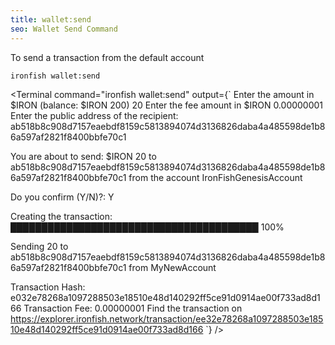 ```yaml
---
title: wallet:send
seo: Wallet Send Command
---
```


To send a transaction from the default account

```sh
ironfish wallet:send
```

<Terminal command="ironfish wallet:send"
  output={`
Enter the amount in $IRON (balance: $IRON 200) 20
Enter the fee amount in $IRON 0.00000001
Enter the public address of the recipient: ab518b8c908d7157eaebdf8159c5813894074d3136826daba4a485598de1b86a597af2821f8400bbfe70c1

You are about to send:
$IRON 20 to ab518b8c908d7157eaebdf8159c5813894074d3136826daba4a485598de1b86a597af2821f8400bbfe70c1 from the account IronFishGenesisAccount

Do you confirm (Y/N)?: Y

Creating the transaction:
████████████████████████████████████████ 100%

Sending 20 to ab518b8c908d7157eaebdf8159c5813894074d3136826daba4a485598de1b86a597af2821f8400bbfe70c1 from MyNewAccount

Transaction Hash: e032e78268a1097288503e18510e48d140292ff5ce91d0914ae00f733ad8d166
Transaction Fee: 0.00000001
Find the transaction on https://explorer.ironfish.network/transaction/ee32e78268a1097288503e18510e48d140292ff5ce91d0914ae00f733ad8d166
  `}
/>
